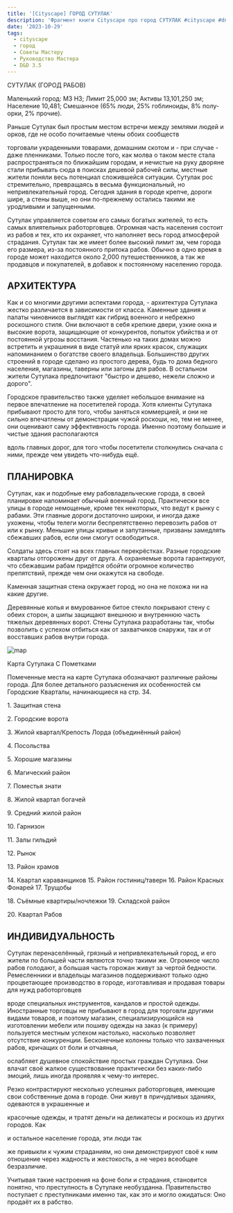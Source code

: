 ```yaml
---
title: '[Cityscape] ГОРОД СУТУЛАК'
description: 'Фрагмент книги Cityscape про город СУТУЛАК #cityscape #dnd35 #dnd #town #resource '
date: '2023-10-29'
tags:
  - cityscape
  - город
  - Советы Мастеру
  - Руководство Мастера
  - D&D 3.5
---
```


СУТУЛАК (ГОРОД РАБОВ)

Маленький город: МЗ НЗ; Лимит 25,000 зм; Активы 13,101,250 зм; Население 10,481; Смешанное (65% люди, 25% гоблиноиды, 8% полу-орки, 2% прочие).

Раньше Сутулак был простым местом встречи между землями людей и орков, где не особо почитаемые члены обоих сообществ

торговали украденными товарами, домашним скотом и - при случае - даже пленниками. Только после того, как молва о таком месте стала распространяться по ближайшим городам, и нечистые на руку дворяне стали прибывать сюда в поисках дешевой рабочей силы, местные жители поняли весь потенциал сложившейся ситуации. Сутулак рос стремительно, превращаясь в весьма функциональный, но непривлекательный город. Сегодня здания в городе крепче, дороги шире, а стены выше, но они по-прежнему остались такими же уродливыми и запущенными.

Сутулак управляется советом его самых богатых жителей, то есть самых влиятельных работорговцев. Огромная часть населения состоит из рабов и тех, кто их охраняет, что наполняет весь город атмосферой страдания. Сутулак так же имеет более высокий лимит зм, чем города его размера, из-за постоянного притока рабов. Обычно в одно время в городе может находится около 2,000 путешественников, а так же продавцов и покупателей, в добавок к постоянному населению города.

## АРХИТЕКТУРА

Как и со многими другими аспектами города, - архитектура Сутулака жестко различается в зависимости от класса. Каменные здания и палаты чиновников выглядят как гибрид военного и небрежно роскошного стиля. Они включают в себя крепкие двери, узкие окна и высокие ворота, защищающие от конкурентов, попыток убийства и от постоянной угрозы восстания. Частенько на таких домах можно встретить и украшения в виде статуй или ярких красок, служащих напоминанием о богатстве своего владельца. Большинство других строений в городе сделано из простого дерева, будь то дома бедного населения, магазины, таверны или загоны для рабов. В остальном жители Сутулака предпочитают "быстро и дешево, нежели сложно и дорого".

Городское правительство также уделяет небольшое внимание на первое впечатление на посетителей города. Хотя клиенты Сутулака прибывают просто для того, чтобы заняться коммерцией, и они не сильно впечатлены от демонстрации чужой роскоши, но, тем не менее, они оценивают саму эффективность города. Именно поэтому большие и чистые здания располагаются

вдоль главных дорог, для того чтобы посетители столкнулись сначала с ними, прежде чем увидеть что-нибудь ещё.

## ПЛАНИРОВКА

Сутулак, как и подобные ему рабовладельческие города, в своей планировке напоминает обычный военный город. Практически все улицы в городе немощеные, кроме тех некоторых, что ведут к рынку с рабами. Эти главные дороги достаточно широки, и иногда даже ухожены, чтобы телеги могли беспрепятственно перевозить рабов от или к рынку. Меньшие улицы кривые и запутанные, призваны замедлять сбежавших рабов, если они смогут освободиться.

Солдаты здесь стоят на всех главных перекрёстках. Разные городские кварталы отгорожены друг от друга. А охраняемые ворота гарантируют, что сбежавшим рабам придётся обойти огромное количество препятствий, прежде чем они окажутся на свободе.

Каменная защитная стена окружает город, но она не похожа ни на какие другие.

Деревянные копья и вмурованное битое стекло покрывают стену с обеих сторон, а шипы защищают внешнюю и внутреннюю часть тяжелых деревянных ворот. Стены Сутулака разработаны так, чтобы позволить с успехом отбиться как от захватчиков снаружи, так и от восставших рабов внутри города.

![map](/images/cityscape-sutulak.webp)

Карта Сутулака С Пометками

Помеченные места на карте Сутулака обозначают различные районы города. Для более детального разъяснения их особенностей см Городские Кварталы, начинающиеся на стр. 34.

1\. Защитная стена

2\. Городские ворота

3\. Жилой квартал/Крепость Лорда (объединённый район)

4\. Посольства

5\. Хорошие магазины

6\. Магический район

7\. Поместья знати

8\. Жилой квартал богачей

9\. Средний жилой район

10\. Гарнизон

11\. Залы гильдий

12\. Рынок

13\. Район храмов

14\. Квартал караванщиков 15. Район гостиниц/таверн 16. Район Красных Фонарей 17. Трущобы

18\. Съёмные квартиры/ночлежки 19. Складской район

20\. Квартал Рабов

## ИНДИВИДУАЛЬНОСТЬ

Сутулак перенаселённый, грязный и непривлекательный город, и его жители по большей части являются точно такими же. Огромное число рабов голодают, а большая часть горожан живут за чертой бедности. Ремесленники и владельцы магазинов поддерживают только одно процветающее производство в городе, изготавливая и продавая товары для нужд работорговцев

вроде специальных инструментов, кандалов и простой одежды. Иностранные торговцы не прибывают в город для торговли другими видами товаров, и поэтому магазин, специализирующийся на изготовлении мебели или пошиву одежды на заказ (к примеру) пользуется местным успехом настолько, насколько позволяет отсутствие конкуренции. Бесконечные колонны только что захваченных рабов, кричащих от боли и отчаянья,

ослабляет душевное спокойствие простых граждан Сутулака. Они влачат своё жалкое существование практически без каких-либо эмоций, лишь иногда проявляя к чему-то интерес.

Резко контрастируют несколько успешных работорговцев, имеющие свои собственные дома в городе. Они живут в причудливых зданиях, одеваются в украшенные и

красочные одежды, и тратят деньги на деликатесы и роскошь из других городов. Как

и остальное население города, эти люди так

же привыкли к чужим страданиям, но они демонстрируют своё к ним отношение через жадность и жестокость, а не через всеобщее безразличие.

Учитывая такие настроения на фоне боли и страдания, становится понятно, что преступность в Сутулаке необузданна. Правительство поступает с преступниками именно так, как это и могло ожидаться: Оно продаёт их в рабство.
